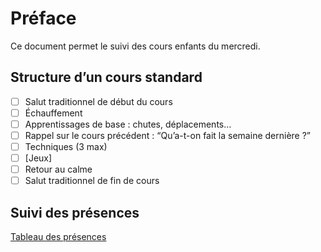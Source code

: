 # Préface {.unnumbered}

Ce document permet le suivi des cours enfants du mercredi.

## Structure d'un cours standard

- [ ] Salut traditionnel de début du cours
- [ ] Échauffement
- [ ] Apprentissages de base : chutes, déplacements...
- [ ] Rappel sur le cours précédent : "Qu'a-t-on fait la semaine dernière ?"
- [ ] Techniques (3 max)
- [ ] [Jeux]
- [ ] Retour au calme
- [ ] Salut traditionnel de fin de cours

## Suivi des présences

[Tableau des présences](https://docs.google.com/spreadsheets/d/1Goch-T9ORkWNL5CKAm65o29YaEo6lozVJojf4X7CVhM/edit?usp=sharing)
